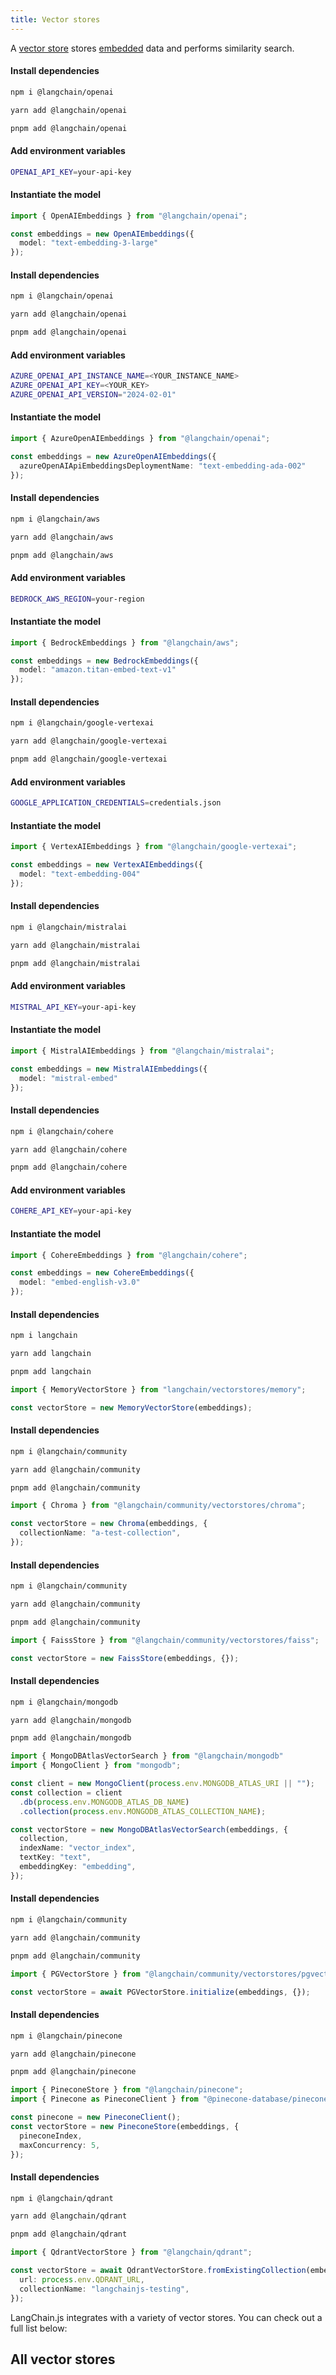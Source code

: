 ```yaml
---
title: Vector stores
---
```


A [vector store](/oss/concepts/#vectorstores) stores [embedded](/oss/concepts/embedding_models) data and performs similarity search.

<Tabs>
<Tab title="OpenAI">

#### Install dependencies

<Tabs>
<Tab title="npm">

```bash
npm i @langchain/openai
```

</Tab>
<Tab title="yarn">

```bash
yarn add @langchain/openai
```

</Tab>
<Tab title="pnpm">

```bash
pnpm add @langchain/openai
```

</Tab>
</Tabs>

#### Add environment variables

```bash
OPENAI_API_KEY=your-api-key
```

#### Instantiate the model

```typescript
import { OpenAIEmbeddings } from "@langchain/openai";

const embeddings = new OpenAIEmbeddings({
  model: "text-embedding-3-large"
});
```

</Tab>
<Tab title="Azure">

#### Install dependencies

<Tabs>
<Tab title="npm">

```bash
npm i @langchain/openai
```

</Tab>
<Tab title="yarn">

```bash
yarn add @langchain/openai
```

</Tab>
<Tab title="pnpm">

```bash
pnpm add @langchain/openai
```

</Tab>
</Tabs>

#### Add environment variables

```bash
AZURE_OPENAI_API_INSTANCE_NAME=<YOUR_INSTANCE_NAME>
AZURE_OPENAI_API_KEY=<YOUR_KEY>
AZURE_OPENAI_API_VERSION="2024-02-01"
```

#### Instantiate the model

```typescript
import { AzureOpenAIEmbeddings } from "@langchain/openai";

const embeddings = new AzureOpenAIEmbeddings({
  azureOpenAIApiEmbeddingsDeploymentName: "text-embedding-ada-002"
});
```

</Tab>
<Tab title="AWS">

#### Install dependencies

<Tabs>
<Tab title="npm">

```bash
npm i @langchain/aws
```

</Tab>
<Tab title="yarn">

```bash
yarn add @langchain/aws
```

</Tab>
<Tab title="pnpm">

```bash
pnpm add @langchain/aws
```

</Tab>
</Tabs>

#### Add environment variables

```bash
BEDROCK_AWS_REGION=your-region
```

#### Instantiate the model

```typescript
import { BedrockEmbeddings } from "@langchain/aws";

const embeddings = new BedrockEmbeddings({
  model: "amazon.titan-embed-text-v1"
});
```

</Tab>
<Tab title="VertexAI">

#### Install dependencies

<Tabs>
<Tab title="npm">

```bash
npm i @langchain/google-vertexai
```

</Tab>
<Tab title="yarn">

```bash
yarn add @langchain/google-vertexai
```

</Tab>
<Tab title="pnpm">

```bash
pnpm add @langchain/google-vertexai
```

</Tab>
</Tabs>

#### Add environment variables

```bash
GOOGLE_APPLICATION_CREDENTIALS=credentials.json
```

#### Instantiate the model

```typescript
import { VertexAIEmbeddings } from "@langchain/google-vertexai";

const embeddings = new VertexAIEmbeddings({
  model: "text-embedding-004"
});
```

</Tab>
<Tab title="MistralAI">

#### Install dependencies

<Tabs>
<Tab title="npm">

```bash
npm i @langchain/mistralai
```

</Tab>
<Tab title="yarn">

```bash
yarn add @langchain/mistralai
```

</Tab>
<Tab title="pnpm">

```bash
pnpm add @langchain/mistralai
```

</Tab>
</Tabs>

#### Add environment variables

```bash
MISTRAL_API_KEY=your-api-key
```

#### Instantiate the model

```typescript
import { MistralAIEmbeddings } from "@langchain/mistralai";

const embeddings = new MistralAIEmbeddings({
  model: "mistral-embed"
});
```

</Tab>
<Tab title="Cohere">

#### Install dependencies

<Tabs>
<Tab title="npm">

```bash
npm i @langchain/cohere
```

</Tab>
<Tab title="yarn">

```bash
yarn add @langchain/cohere
```

</Tab>
<Tab title="pnpm">

```bash
pnpm add @langchain/cohere
```

</Tab>
</Tabs>

#### Add environment variables

```bash
COHERE_API_KEY=your-api-key
```

#### Instantiate the model

```typescript
import { CohereEmbeddings } from "@langchain/cohere";

const embeddings = new CohereEmbeddings({
  model: "embed-english-v3.0"
});
```

</Tab>
</Tabs>

<Tabs>
<Tab title="Memory">

#### Install dependencies

<Tabs>
<Tab title="npm">

```bash
npm i langchain
```

</Tab>
<Tab title="yarn">

```bash
yarn add langchain
```

</Tab>
<Tab title="pnpm">

```bash
pnpm add langchain
```

</Tab>
</Tabs>

```typescript
import { MemoryVectorStore } from "langchain/vectorstores/memory";

const vectorStore = new MemoryVectorStore(embeddings);
```

</Tab>
<Tab title="Chroma">

#### Install dependencies

<Tabs>
<Tab title="npm">

```bash
npm i @langchain/community
```

</Tab>
<Tab title="yarn">

```bash
yarn add @langchain/community
```

</Tab>
<Tab title="pnpm">

```bash
pnpm add @langchain/community
```

</Tab>
</Tabs>

```typescript
import { Chroma } from "@langchain/community/vectorstores/chroma";

const vectorStore = new Chroma(embeddings, {
  collectionName: "a-test-collection",
});
```

</Tab>
<Tab title="FAISS">

#### Install dependencies

<Tabs>
<Tab title="npm">

```bash
npm i @langchain/community
```

</Tab>
<Tab title="yarn">

```bash
yarn add @langchain/community
```

</Tab>
<Tab title="pnpm">

```bash
pnpm add @langchain/community
```

</Tab>
</Tabs>

```typescript
import { FaissStore } from "@langchain/community/vectorstores/faiss";

const vectorStore = new FaissStore(embeddings, {});
```

</Tab>
<Tab title="MongoDB">

#### Install dependencies

<Tabs>
<Tab title="npm">

```bash
npm i @langchain/mongodb
```

</Tab>
<Tab title="yarn">

```bash
yarn add @langchain/mongodb
```

</Tab>
<Tab title="pnpm">

```bash
pnpm add @langchain/mongodb
```

</Tab>
</Tabs>

```typescript
import { MongoDBAtlasVectorSearch } from "@langchain/mongodb"
import { MongoClient } from "mongodb";

const client = new MongoClient(process.env.MONGODB_ATLAS_URI || "");
const collection = client
  .db(process.env.MONGODB_ATLAS_DB_NAME)
  .collection(process.env.MONGODB_ATLAS_COLLECTION_NAME);

const vectorStore = new MongoDBAtlasVectorSearch(embeddings, {
  collection,
  indexName: "vector_index",
  textKey: "text",
  embeddingKey: "embedding",
});
```

</Tab>
<Tab title="PGVector">

#### Install dependencies

<Tabs>
<Tab title="npm">

```bash
npm i @langchain/community
```

</Tab>
<Tab title="yarn">

```bash
yarn add @langchain/community
```

</Tab>
<Tab title="pnpm">

```bash
pnpm add @langchain/community
```

</Tab>
</Tabs>

```typescript
import { PGVectorStore } from "@langchain/community/vectorstores/pgvector";

const vectorStore = await PGVectorStore.initialize(embeddings, {});
```

</Tab>
<Tab title="Pinecone">

#### Install dependencies

<Tabs>
<Tab title="npm">

```bash
npm i @langchain/pinecone
```

</Tab>
<Tab title="yarn">

```bash
yarn add @langchain/pinecone
```

</Tab>
<Tab title="pnpm">

```bash
pnpm add @langchain/pinecone
```

</Tab>
</Tabs>

```typescript
import { PineconeStore } from "@langchain/pinecone";
import { Pinecone as PineconeClient } from "@pinecone-database/pinecone";

const pinecone = new PineconeClient();
const vectorStore = new PineconeStore(embeddings, {
  pineconeIndex,
  maxConcurrency: 5,
});
```

</Tab>
<Tab title="Qdrant">

#### Install dependencies

<Tabs>
<Tab title="npm">

```bash
npm i @langchain/qdrant
```

</Tab>
<Tab title="yarn">

```bash
yarn add @langchain/qdrant
```

</Tab>
<Tab title="pnpm">

```bash
pnpm add @langchain/qdrant
```

</Tab>
</Tabs>

```typescript
import { QdrantVectorStore } from "@langchain/qdrant";

const vectorStore = await QdrantVectorStore.fromExistingCollection(embeddings, {
  url: process.env.QDRANT_URL,
  collectionName: "langchainjs-testing",
});
```

</Tab>
</Tabs>

LangChain.js integrates with a variety of vector stores. You can check out a full list below:

## All vector stores

<Columns cols={3}>
  <Card
    title="AnalyticDB"
    icon="link"
    href="/oss/integrations/vectorstores/analyticdb"
    arrow="true"
    cta="View guide"
  >
  </Card>
  <Card
    title="Astra DB"
    icon="link"
    href="/oss/integrations/vectorstores/astradb"
    arrow="true"
    cta="View guide"
  >
  </Card>
  <Card
    title="Azion EdgeSQL"
    icon="link"
    href="/oss/integrations/vectorstores/azion-edgesql"
    arrow="true"
    cta="View guide"
  >
  </Card>
  <Card
    title="Azure AI Search"
    icon="link"
    href="/oss/integrations/vectorstores/azure_aisearch"
    arrow="true"
    cta="View guide"
  >
  </Card>
  <Card
    title="Azure Cosmos DB for MongoDB vCore"
    icon="link"
    href="/oss/integrations/vectorstores/azure_cosmosdb_mongodb"
    arrow="true"
    cta="View guide"
  >
  </Card>
  <Card
    title="Azure Cosmos DB for NoSQL"
    icon="link"
    href="/oss/integrations/vectorstores/azure_cosmosdb_nosql"
    arrow="true"
    cta="View guide"
  >
  </Card>
  <Card
    title="Cassandra"
    icon="link"
    href="/oss/integrations/vectorstores/cassandra"
    arrow="true"
    cta="View guide"
  >
  </Card>
  <Card
    title="Chroma"
    icon="link"
    href="/oss/integrations/vectorstores/chroma"
    arrow="true"
    cta="View guide"
  >
  </Card>
  <Card
    title="ClickHouse"
    icon="link"
    href="/oss/integrations/vectorstores/clickhouse"
    arrow="true"
    cta="View guide"
  >
  </Card>
  <Card
    title="CloseVector"
    icon="link"
    href="/oss/integrations/vectorstores/closevector"
    arrow="true"
    cta="View guide"
  >
  </Card>
  <Card
    title="Cloudflare Vectorize"
    icon="link"
    href="/oss/integrations/vectorstores/cloudflare_vectorize"
    arrow="true"
    cta="View guide"
  >
  </Card>
  <Card
    title="Convex"
    icon="link"
    href="/oss/integrations/vectorstores/convex"
    arrow="true"
    cta="View guide"
  >
  </Card>
  <Card
    title="Couchbase"
    icon="link"
    href="/oss/integrations/vectorstores/couchbase"
    arrow="true"
    cta="View guide"
  >
  </Card>
  <Card
    title="Elasticsearch"
    icon="link"
    href="/oss/integrations/vectorstores/elasticsearch"
    arrow="true"
    cta="View guide"
  >
  </Card>
  <Card
    title="Faiss"
    icon="link"
    href="/oss/integrations/vectorstores/faiss"
    arrow="true"
    cta="View guide"
  >
  </Card>
  <Card
    title="Google Cloud SQL for PostgreSQL"
    icon="link"
    href="/oss/integrations/vectorstores/google_cloudsql_pg"
    arrow="true"
    cta="View guide"
  >
  </Card>
  <Card
    title="Google Vertex AI Matching Engine"
    icon="link"
    href="/oss/integrations/vectorstores/googlevertexai"
    arrow="true"
    cta="View guide"
  >
  </Card>
  <Card
    title="SAP HANA Cloud Vector Engine"
    icon="link"
    href="/oss/integrations/vectorstores/hanavector"
    arrow="true"
    cta="View guide"
  >
  </Card>
  <Card
    title="HNSWLib"
    icon="link"
    href="/oss/integrations/vectorstores/hnswlib"
    arrow="true"
    cta="View guide"
  >
  </Card>
  <Card
    title="LanceDB"
    icon="link"
    href="/oss/integrations/vectorstores/lancedb"
    arrow="true"
    cta="View guide"
  >
  </Card>
  <Card
    title="libSQL"
    icon="link"
    href="/oss/integrations/vectorstores/libsql"
    arrow="true"
    cta="View guide"
  >
  </Card>
  <Card
    title="MariaDB"
    icon="link"
    href="/oss/integrations/vectorstores/mariadb"
    arrow="true"
    cta="View guide"
  >
  </Card>
  <Card
    title="In-memory"
    icon="link"
    href="/oss/integrations/vectorstores/memory"
    arrow="true"
    cta="View guide"
  >
  </Card>
  <Card
    title="Milvus"
    icon="link"
    href="/oss/integrations/vectorstores/milvus"
    arrow="true"
    cta="View guide"
  >
  </Card>
  <Card
    title="Momento Vector Index (MVI)"
    icon="link"
    href="/oss/integrations/vectorstores/momento_vector_index"
    arrow="true"
    cta="View guide"
  >
  </Card>
  <Card
    title="MongoDB Atlas"
    icon="link"
    href="/oss/integrations/vectorstores/mongodb_atlas"
    arrow="true"
    cta="View guide"
  >
  </Card>
  <Card
    title="MyScale"
    icon="link"
    href="/oss/integrations/vectorstores/myscale"
    arrow="true"
    cta="View guide"
  >
  </Card>
  <Card
    title="Neo4j Vector Index"
    icon="link"
    href="/oss/integrations/vectorstores/neo4jvector"
    arrow="true"
    cta="View guide"
  >
  </Card>
  <Card
    title="Neon Postgres"
    icon="link"
    href="/oss/integrations/vectorstores/neon"
    arrow="true"
    cta="View guide"
  >
  </Card>
  <Card
    title="OpenSearch"
    icon="link"
    href="/oss/integrations/vectorstores/opensearch"
    arrow="true"
    cta="View guide"
  >
  </Card>
  <Card
    title="PGVector"
    icon="link"
    href="/oss/integrations/vectorstores/pgvector"
    arrow="true"
    cta="View guide"
  >
  </Card>
  <Card
    title="Pinecone"
    icon="link"
    href="/oss/integrations/vectorstores/pinecone"
    arrow="true"
    cta="View guide"
  >
  </Card>
  <Card
    title="Prisma"
    icon="link"
    href="/oss/integrations/vectorstores/prisma"
    arrow="true"
    cta="View guide"
  >
  </Card>
  <Card
    title="Qdrant"
    icon="link"
    href="/oss/integrations/vectorstores/qdrant"
    arrow="true"
    cta="View guide"
  >
  </Card>
  <Card
    title="Redis"
    icon="link"
    href="/oss/integrations/vectorstores/redis"
    arrow="true"
    cta="View guide"
  >
  </Card>
  <Card
    title="Rockset"
    icon="link"
    href="/oss/integrations/vectorstores/rockset"
    arrow="true"
    cta="View guide"
  >
  </Card>
  <Card
    title="SingleStore"
    icon="link"
    href="/oss/integrations/vectorstores/singlestore"
    arrow="true"
    cta="View guide"
  >
  </Card>
  <Card
    title="Supabase"
    icon="link"
    href="/oss/integrations/vectorstores/supabase"
    arrow="true"
    cta="View guide"
  >
  </Card>
  <Card
    title="Tigris"
    icon="link"
    href="/oss/integrations/vectorstores/tigris"
    arrow="true"
    cta="View guide"
  >
  </Card>
  <Card
    title="Turbopuffer"
    icon="link"
    href="/oss/integrations/vectorstores/turbopuffer"
    arrow="true"
    cta="View guide"
  >
  </Card>
  <Card
    title="TypeORM"
    icon="link"
    href="/oss/integrations/vectorstores/typeorm"
    arrow="true"
    cta="View guide"
  >
  </Card>
  <Card
    title="Typesense"
    icon="link"
    href="/oss/integrations/vectorstores/typesense"
    arrow="true"
    cta="View guide"
  >
  </Card>
  <Card
    title="Upstash Vector"
    icon="link"
    href="/oss/integrations/vectorstores/upstash"
    arrow="true"
    cta="View guide"
  >
  </Card>
  <Card
    title="USearch"
    icon="link"
    href="/oss/integrations/vectorstores/usearch"
    arrow="true"
    cta="View guide"
  >
  </Card>
  <Card
    title="Vectara"
    icon="link"
    href="/oss/integrations/vectorstores/vectara"
    arrow="true"
    cta="View guide"
  >
  </Card>
  <Card
    title="Vercel Postgres"
    icon="link"
    href="/oss/integrations/vectorstores/vercel_postgres"
    arrow="true"
    cta="View guide"
  >
  </Card>
  <Card
    title="Voy"
    icon="link"
    href="/oss/integrations/vectorstores/voy"
    arrow="true"
    cta="View guide"
  >
  </Card>
  <Card
    title="Weaviate"
    icon="link"
    href="/oss/integrations/vectorstores/weaviate"
    arrow="true"
    cta="View guide"
  >
  </Card>
  <Card
    title="Xata"
    icon="link"
    href="/oss/integrations/vectorstores/xata"
    arrow="true"
    cta="View guide"
  >
  </Card>
  <Card
    title="Zep Open Source"
    icon="link"
    href="/oss/integrations/vectorstores/zep"
    arrow="true"
    cta="View guide"
  >
  </Card>
  <Card
    title="Zep Cloud"
    icon="link"
    href="/oss/integrations/vectorstores/zep_cloud"
    arrow="true"
    cta="View guide"
  >
  </Card>
</Columns>
